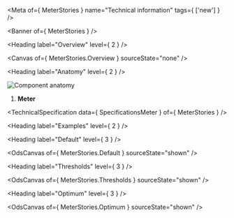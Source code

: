 
<Meta
  of={ MeterStories }
  name="Technical information"
  tags={ ['new'] } />

<Banner of={ MeterStories } />

<Heading label="Overview" level={ 2 } />

<Canvas of={ MeterStories.Overview } sourceState="none" />

<Heading label="Anatomy" level={ 2 } />

![Component anatomy](components/meter/anatomy-tech.png "Component anatomy")

1. **Meter**

<TechnicalSpecification data={ SpecificationsMeter } of={ MeterStories } />

<Heading label="Examples" level={ 2 } />

<Heading label="Default" level={ 3 } />

<OdsCanvas of={ MeterStories.Default } sourceState="shown" />

<Heading label="Thresholds" level={ 3 } />

<OdsCanvas of={ MeterStories.Thresholds } sourceState="shown" />

<Heading label="Optimum" level={ 3 } />

<OdsCanvas of={ MeterStories.Optimum } sourceState="shown" />
